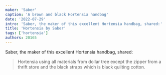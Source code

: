 ```yaml
---
maker: 'Saber'
caption: 'A brown and black Hortensia handbag'
date: '2022-07-29'
intro: 'Saber, the maker of this excellent Hortensia handbag, shared:'
title: 'Hortensia by Saber'
tags: ['hortensia']
authors: 20165
---
```


<!-- truncate -->

Saber, the maker of this excellent Hortensia handbag, shared:

> Hortensia using all materials from dollar tree except the zipper from a thrift store and the black straps which is black quilting cotton.
